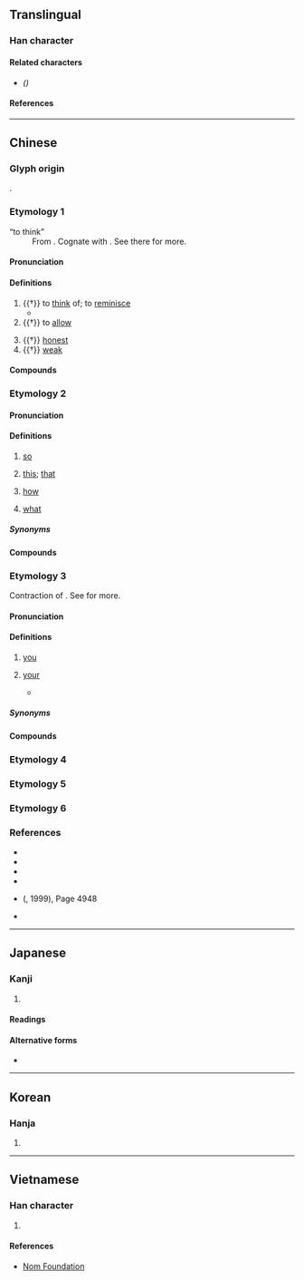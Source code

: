 {{also|㤛}}
{{character info/new}}
==Translingual==

===Han character===
{{Han char|rn=61|rad=心|as=06|sn=10|four=22331|canj=OGP|ids=⿱任心}}

====Related characters====
* {{l|mul|[[㤛]]}} ''({{w|Variant Chinese character}})''

====References====
{{Han ref|kx=0383.160|dkj=10518|dj=0713.070|hdz=42291.030|uh=6041}}

----

==Chinese==

===Glyph origin===
{{Han etym}}
{{Han compound|任|心|c1=p|c2=s|t2=heart|ls=psc}}.

===Etymology 1===
{{zh-forms|alt=㤛,𢗖}}
; “to think”
: From {{inh|zh|sit-pro|*s-njam||to think}}. Cognate with {{och-l|念|to think}}. See there for more.

{{etystub|zh}}

====Pronunciation====
{{zh-pron
|m=rèn
|mc=y
|oc=y
|cat=v,a
}}

====Definitions====
{{zh-hanzi}}

# {{†}} to [[think]] of; to [[reminisce]]
#* {{zh-x|徂 年 幸 未 暮，此 意 可 勤 恁。||CL|ref={{w2|zh|王安石}} ({{w|Wang Anshi}}), {{w2|zh|s:酬王伯虎|pref=《|酬王伯虎|suf=》}}}}
# {{†}} to [[allow]]
#: {{zh-syn|任憑}}
# {{†}} [[honest]]
# {{†}} [[weak]]

====Compounds====
{{zh-der|恁約|恁憑}}

===Etymology 2===
{{zh-forms|alt=按-Hakka,咹-Hakka}}
{{rfe|zh|Uncertain. Some postulate that it is from the fusion of {{zh-l|*那物}}}}

====Pronunciation====
{{zh-pron
|m=恁
|m-s=
|c=jam6,jam5
|c_note=jam6 - original reading; jam5 - vernacular reading
|c-t=
|g=
|h=pfs=án
|j=
|md=
|mn=
|mn-t=rim2
|cat=pron,adv
}}

====Definitions====
{{zh-hanzi}}

# {{lb|zh||literary|or|dialectal}} [[so]]
# {{lb|zh||literary|or|dialectal}} [[this]]; [[that]]
#: {{zh-x|已 去 少年 無計 奈， 且 願 芳心 長 恁 在。|ref={{w|Ouyang Xiu}} {{w2|zh|歐陽修}} [[:s:zh:歐陽修集/卷132#【玉樓春二十九首（之二十三）】|《玉樓春二十九首之二十三》]]}}
# {{lb|zh||literary|or|dialectal}} [[how]]
# {{lb|zh||literary|or|dialectal}} [[what]]

=====Synonyms=====
{{zh-dial|這麼}}

====Compounds====
{{zh-der|恁人|恁地|恁時|恁般|恁等|恁麼|恁樣|恁廝|恁的|不恁麼|忒恁|直恁}}

===Etymology 3===
{{zh-forms|alt=您}}
Contraction of {{zh-l|汝儂|tr=lí-nâng|we}}. See {{zh-l|*儂|person; ''pronoun suffix''}} for more.

====Pronunciation====
{{zh-pron
|mn=lín
|mn-t=ning2
|cat=pron,det
}}

====Definitions====
{{zh-hanzi}}

# {{lb|zh|Min Nan}} [[you]] {{qualifier|plural}}
#: {{zh-x|恁 食飽%未？|Have '''[[y'all]]''' eaten?|MN}}
# {{lb|zh|Min Nan}} [[your]] {{qualifier|singular or plural}}
#* {{zh-x|阮{Gún} 將{chiong} 青春 嫁 佇\置{tī} 恁兜，阮{gún} 對 少年 綴\跟{tòe} 你 綴\跟{tòe} 甲 老。|I married off my youth into '''your''' home. Since I was young, I’ve followed you till old-age.|MN|ref='''2001''', {{w2|zh|江蕙}} ({{w|Jody Chiang}}), {{w2|zh|pref=《|家後 (歌曲)|家後|suf=》}}}}

=====Synonyms=====
{{zh-dial|你們}}

====Compounds====
{{zh-der|恁母|恁娘|恁爸|恁嬭|恁老兄|恁厝|恁兜}}

===Etymology 4===
{{zh-see|您|v|{{lb|zh|Mandarin|polite form}} [[you]]}}

===Etymology 5===
{{zh-see|飪|ha}}

===Etymology 6===
{{zh-see|諗|v|{{lb|zh|Cantonese}} to [[think]]; to [[consider]]}}

===References===
* {{R:twedu|B01102}}
* {{R:twedu|A01365-003}}
* {{R:yue:Hanzi}}
* {{Template:R:yue:Jyutjam Ziliu Zaapcung}}
* {{qualifier|Cantonese}} {{lang|zh|《漢語方言大詞典》}} ({{lang|zh|中華書局}}, 1999), Page 4948 <!-- Note: Not the same as 《現代漢語方言大詞典》 (江蘇教育出版社, 2002) -->
* {{thcwd|5971}}

----

==Japanese==

===Kanji===
{{ja-kanji|grade=|rs=心06}}

# {{defn|lang=ja|sort=心06}}

====Readings====
{{ja-readings
|goon=にん
|kanon=じん
|kanyoon=いん
|kun=か-かる <!-- このような, おも-う (Note: To be verified) -->
}}

====Alternative forms====
* {{ja-l|斯かる}}

----

==Korean==

===Hanja===
{{ko-hanja|hangeul=임|eumhun=|rv=im|mr=im|y=im}}

# {{defn|lang=ko|sort=心06}}

----

==Vietnamese==

===Han character===
{{vi-hantu|rs=心06|[[nhắm]], [[nhẩm]], [[nhậm]], [[nhẫm]]}}

# {{defn|lang=vi|sort=心06}}

====References====
* [http://nomfoundation.org/common/nom_details.php?codepoint=6041 Nom Foundation]